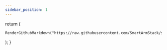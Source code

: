 ```yaml
---
sidebar_position: 1
---
```




  return (
    
    RenderGithubMarkdown("https://raw.githubusercontent.com/SmartArmStack/smart_arm_stack/main/README.md")
  );
}
